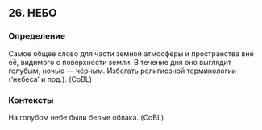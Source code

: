 ## 26. НЕБО
### Определение
Самое общее слово для части земной атмосферы и пространства вне её, видимого с поверхности земли. В течение дня оно выглядит голубым, ночью — чёрным. Избегать религиозной терминологии (‘небеса’ и под.). (CoBL)

### Контексты
На голубом небе были белые облака. (CoBL)

